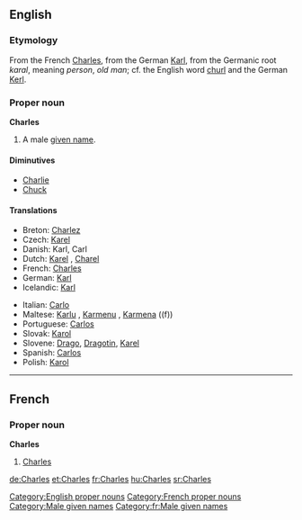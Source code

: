 ==English==

===Etymology===
From the French [[#French|Charles]], from the German [[Karl]], from the Germanic root ''karal'', meaning ''person'', ''old man''; cf. the English word [[churl]] and the German [[Kerl]].

===Proper noun===
'''Charles'''
#A male [[given name]].

====Diminutives====
*[[Charlie]]
*[[Chuck]]

====Translations====
{{top}}
*Breton: [[Charlez]]
*Czech: [[Karel#Czech|Karel]] {{m}}
*Danish: Karl, Carl {{m}}
*Dutch: [[Karel]] {{m}}, [[Charel]] {{m}}
*French: [[Charles#French|Charles]] {{m}}
*German: [[Karl]]
*Icelandic: [[Karl]] {{m}}
{{mid}}
*Italian: [[Carlo]] {{m}}
*Maltese: [[Karlu]] {{m}}, [[Karmenu]] {{m}}, [[Karmena]] ((f))
*Portuguese: [[Carlos#Portuguese|Carlos]] {{m}}
*Slovak: [[Karol#Slovak|Karol]] {{m}}
*Slovene: [[Drago]], [[Dragotin]], [[Karel]]
*Spanish: [[Carlos#Spanish|Carlos]] {{m}}
*Polish: [[Karol|Karol]] {{m}}
{{bottom}}

----

==French==
===Proper noun===
'''Charles'''

#[[Charles#English|Charles]]

[[Category:English proper nouns]]
[[Category:French proper nouns]]
[[Category:Male given names]]
[[Category:fr:Male given names]]

[[de:Charles]]
[[et:Charles]]
[[fr:Charles]]
[[hu:Charles]]
[[sr:Charles]]